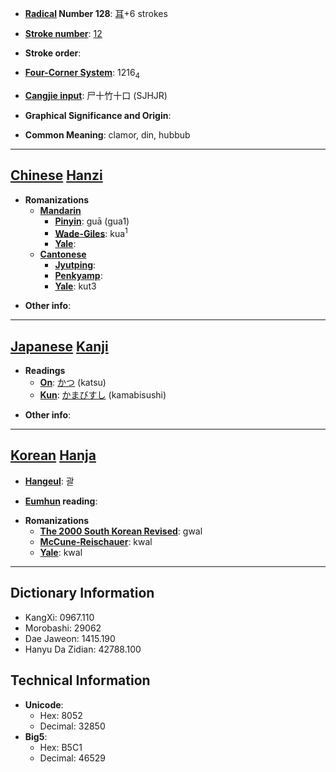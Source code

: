 * '''[[Wiktionary:Chinese radical index| Radical]] Number 128''': [[Wiktionary:Chinese radical index 耳|耳]]+6 strokes

* '''[[Wiktionary:Chinese total strokes index|Stroke number]]''': [[Wiktionary:Chinese total strokes index 12|12]]

* '''Stroke order''': 

* '''[[Wiktionary:Chinese four corner index|Four-Corner System]]''': 1216<sub>4</sub>

* '''[[Wiktionary:Chinese Cangjie index|Cangjie input]]''': 尸十竹十口 (SJHJR)

* '''Graphical Significance and Origin''': 

* '''Common Meaning''': clamor, din, hubbub

----

== [[Chinese]] [[Hanzi]] ==

* '''Romanizations'''
** '''[[Mandarin]]'''
*** '''[[Pinyin]]''': guā (gua1)
*** '''[[Wade-Giles]]''': kua<sup>1</sup>
*** '''[[Yale]]''': 
** '''[[Cantonese]]'''
*** '''[[Jyutping]]''':
*** '''[[Penkyamp]]''': 
*** '''[[Yale]]''': kut3

* '''Other info''': 

----

== [[Japanese]] [[Kanji]] ==

* '''Readings'''
** '''[[On]]''': [[かつ]] (katsu)
** '''[[Kun]]''': [[かまびすし]] (kamabisushi)

* '''Other info''':  

----

== [[Korean]] [[Hanja]] ==

* '''[[Hangeul]]''': 괄

* '''[[Eumhun]] reading''': 

* '''Romanizations'''
** '''[[The 2000 South Korean Revised Romanization|The 2000 South Korean Revised]]''': gwal
** '''[[McCune-Reischauer]]''': kwal
** '''[[Yale]]''': kwal

----

== Dictionary Information ==

* KangXi: 0967.110
* Morobashi: 29062
* Dae Jaweon: 1415.190
* Hanyu Da Zidian: 42788.100

== Technical Information ==

* '''Unicode''':
** Hex: 8052
** Decimal: 32850
* '''Big5''':
** Hex: B5C1
** Decimal: 46529